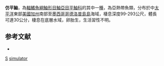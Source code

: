 {{Speciesbox
| taxon = Sebastes simulator
| status = NE
| status_system = IUCN3.1
| binomial_authority =  [[Chen|Chen]], 1971
| synonyms = 
}}

'''仿平鮋'''，為[[輻鰭魚綱|輻鰭魚綱]][[鮋形目|鮋形目]][[鮋亞目|鮋亞目]][[平鮋科|平鮋科]]的其中一[[種|種]]，為亞熱帶魚類，分布於中[[太平洋|太平洋]]東部[[美國|美國]][[加州|加州]]南部至[[墨西哥|墨西哥]][[哥德洛普島島|哥德洛普島島]]海域，棲息深度99-293公尺，體長可達30公分，棲息在底層水域，卵胎生，生活習性不明。

==参考文献==
*{{FishBase_species|genus=Sebastes|species=simulator|year=2014|month=6}}

{{taxonbar}}
[[Category:1971年描述的鱼类|S]]
[[Category:平鮋屬|simulator]]
